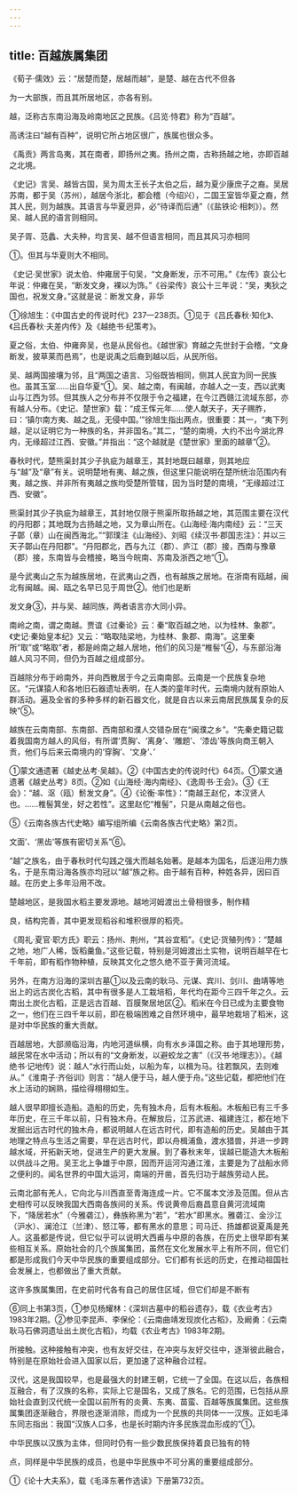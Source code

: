 ```yaml
---
---
---
```

title: 百越族属集团
---



《荀子·儒效》云：“居楚而楚，居越而越”，是楚、越在古代不但各

为一大部族，而且其所居地区，亦各有别。

越，泛称古东南沿海及岭南地区之民族。《吕览·恃君》称为“百越”。

高诱注曰“越有百种”，说明它所占地区很广，族属也很众多。

《禹贡》两言岛夷，其在南者，即扬州之夷。扬州之南，古称扬越之地，亦即百越之北境。

《史记》言吴、越皆古国，吴为周太王长子太伯之后，越为夏少康庶子之裔。吴居苏南，都于吴（苏州），越居今浙北，都会稽（今绍兴），二国王室皆华夏之裔，然其人民，则为越族。其语言与华夏迥异，必“待译而后通”（《盐铁论·相刺》）。然吴、越人民的语言则相同。

吴子胥、范蠡、大夫种，均言吴、越不但语言相同，而且其风习亦相同

①。但其与华夏则大不相同。

《史记·吴世家》说太伯、仲雍居于句吴，“文身断发，示不可用。”《左传》哀公七年说：仲雍在吴，“断发文身，裸以为饰。”《谷梁传》哀公十三年说：“吴，夷狄之国也，祝发文身。”这就是说：断发文身，非华

①徐旭生：《中国古史的传说时代》237—238页。①见于《吕氏春秋·知化》、《吕氏春秋·夫差内传》及《越绝书·纪策考》。

夏之俗，太伯、仲雍奔吴，也是从民俗也。《越世家》育越之先世封于会稽，“文身断发，披草莱而邑焉”，也是说禹之后裔到越以后，从民所俗。

吴、越两国接壤为邻，且“两国之语言、习俗既皆相同，侧其人民宜为同一民族也。虽其玉室……出自华夏”①。吴、越之南，有闽越，亦越人之一支，西以武夷山与江西为邻。但其族人之分布并不仅限于令之福建，在今江西赣江流域东部，亦有越人分布。《史记、楚世家》载：“成王恽元年……使人献天子，天子赐胙，曰：‘镇尔南方夷、越之乱，无侵中国。’”徐旭生指出两点，很重要：其一，“夷下列越，足以证明它为一种族的名，并非国名。”其二，“楚的南境，大约不出今湖北界内，无缘超过江西、安徽。”并指出：“这个越就是《楚世家》里面的越章”②。

春秋时代，楚熊渠封其少子执疵为越章王，其封地既曰越章，则其地应与“越”及“章”有关。说明楚地有夷、越之族，但这里只能说明在楚所统治范围内有夷，越之族、并非所有夷越之族均受楚所管辖，因为当时楚的南境，“无缘超过江西、安徽”。

熊渠封其少子执疵为越章王，其封地仅限于熊渠所取扬越之地，其范围主要在汉代的丹阳郡；其地既为古扬越之地，又为章山所在。《山海经·海内南经》云：“三天子鄣（章）山在闽西海北。”“郭璞注《山海经》、刘昭《续汉书·郡国志注》：并以三天子鄣山在丹阳郡”。“丹阳郡北，西与九江（郡）、庐江（郡）接，西南与豫章（郡）接，东南皆与会稽接，略当今皖南、苏南及浙西之地”①。

是今武夷山之东为越族居地，在武夷山之西，也有越族之居地。在浙南有瓯越，闽北有闽越。闽、瓯之名早已见于周世②。他们也是断

发文身③，并与吴、越同族，两者语言亦大同小异。

南岭之南，谓之南越。贾谊《过秦论》云：秦“取百越之地，以为桂林、象郡”。《史记·秦始皇本纪》又云：“略取陆梁地，为桂林、象郡、南海”。这里秦所“取”或“略取”者，都是岭南之越人居地，他们的风习是“椎髻”④，与东部沿海越人风习不同，但仍为百越之组成部分。

百越除分布于岭南外，并向西散居于今之云南南部。云南是一个民族复杂地区。“元谋猿人和各地旧石器遗址表明，在人类的童年时代，云南境内就有原始人群活动。遍及全省的多种多样的新石器文化，就是自古以来云南居民族属复杂的反映”⑤。

越族在云南南部、东南部、西南部和濮人交错杂居在“闽濮之乡”。“先秦史籍记载着我国南方越人的风俗，有所谓‘贯胸’、‘离身’、‘雕题’、‘漆齿’等族向商王朝入贡，他们与后来云南境内的‘穿胸’、‘文身’、’

①蒙文通遗著《越史丛考·吴越》。②《中国古史的传说时代》64页。①蒙文通遗著《越史丛考》8页。②如《山海经·海内南经》、《逸周书·王会》。③《王会》：“越、沤（瓯）鬋发文身”。④《论衡·率性》：“南越王赵佗，本汉贤人也。……椎髻箕坐，好之若性”。这里赵佗“椎髻”，只是从南越之俗也。

⑤《云南各族古代史略》编写组所编《云南各族古代史略》第2页。

文面’、‘黑齿’等族有密切关系”⑥。

“越”之族名，由于春秋时代勾践之强大而越名始著。是越本为国名，后遂沿用力族名，于是东南沿海各族亦均冠以“越”族之称。由于越有百种，种姓各异，因曰百越。在历史上多年沿用不改。

楚越地区，是我国水稻主要发源地。越地河姆渡出土骨相很多，制作精

良，结构完善，其中更发现稻谷和堆积很厚的稻壳。

《周礼·夏官·职方氏》职云：扬州、荆州，“其谷宜稻”。《史记·货殖列传》：“楚越之地，地广人稀，饭稻羹鱼。”这些记载，特别是河姆渡出土实物，说明百越早在七千年前，即有稻作物种植，反映其文化之悠久绝不亚于黄河流域。

另外，在南方沿海的深圳古墓①以及云南的耿马、元谋、宾川、剑川、曲靖等地出上的远古炭化古稻，其中有很多是人工栽培稻，年代均在距今三四千年之久。云南出土炭化古稻，正是远古百越、百膜聚居地区②。稻米在今日已成为主要食物之一，他们在三四千年以前，即在极端困难之自然环境中，最早地栽培了稻米，这是对中华民族的重大贡献。

百越居地，大部濒临沿海，内地河道纵横，向有水乡泽国之称。由于其地理形势，越民常在水中活动；所以有的“文身断发，以避蛟龙之害”（《汉书·地理志》）。《越绝书·记地传》说：越人“水行而山处，以船为车，以楫为马。往若飘风，去则难从。”《淮南子·齐俗训》则言：“胡人便于马，越人便于舟。”这些记载，都把他们在水上活动的娴熟，描绘得栩栩如生。

越人很早即擅长造船。造船的历史，先有独木舟，后有木板船。木板船已有三千多年历史，在三千年以前，只有独木舟。在解放后，江苏武进、福建连江，都在地下发掘出远古时代的独木舟，都说明越人在远古时代，即有造船的历史。吴越由于其地理之特点与生活之需要，早在远古时代，即以舟楫浦鱼，渡水猎兽，并进一步跨越水域，开拓新天地，促进生产的更大发展。到了春秋末年，误越已能造大木板船以供战斗之用。吴王北上争雄于中原，因而开运河沟通江淮，主要是为了战船水师之便利的。闻名世界的中国大运河，南端的开凿，首先归功于越族劳动人民。

云南北部有羌人，它向北与川西直至青海连成一片。它不属本文涉及范围。但从古史相传可以反映我国大西南各族间的关系。传说黄帝后裔昌意自黄河流域南下，“降居若水”（今雅砻江），彝族称黑为“若”，“若水”即黑水。雅砻江、金沙江（沪水）、澜沧江（兰津）、怒江等，都有黑水的意思；司马迁、扬雄都说夏禹是羌人。这虽都是传说，但它似乎可以说明大西甫与中原的各族，在历史上很早即有某些相互关系。原始社会的几个族属集团，虽然在文化发展水平上有所不同，但它们都是形成我们今天中华民族的重要组成部分。它们都有长远的历史，在推动祖国社会发展上，也都做出了重大贡献。

这许多族属集团，在史前时代各有自己的居住区域，但它们却是不断有

⑥同上书第3页，①参见杨耀林：《深圳古墓中的稻谷遗存》，载《衣业考古》1983年2期。②参见李昆声、李保伦：《云南曲靖发现炭化古稻》，及阚勇：《云南耿马石佛洞遗址出土炭化古稻》，均载《农业考古》1983年2期。

所接触。这种接触有冲突，也有友好交往，在冲突与友好交往中，逐渐彼此融合，特别是在原始社会进入国家以后，更加速了这种融合过程。

汉代，这是我国较早，也是最强大的封建王朝，它统一了全国。在这以后，各族相互融合，有了汉族的名称，实际上它是国名，又成了族名。它的范围，已包括从原始社会直到汉代统一全国以前所有的炎黄、东夷、苗蛮、百越等族属集团。这些族属集团逐渐融合，界限也逐渐消除，而成为一个民族的共同体一一汉族。正如毛泽东同志指出：我国“汉族人口多，也是长时期内许多民族混血形成的”①。

中华民族以汉族为主体，但同时仍有一些少数民族保持着良已独有的特

点，同样是中华民族的成员，也是中华民族中不可分离的重要组成部分。

①《论十大夫系》，载《毛泽东著作选读》下册第732页。